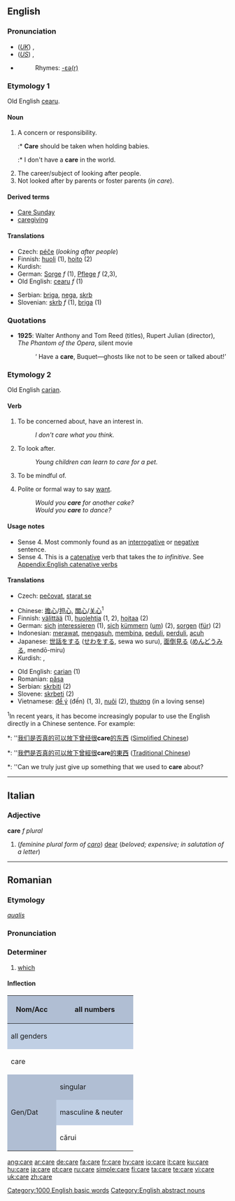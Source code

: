 ==English==

{{rank|following|fell|different|388|care|war|short|able}}

===Pronunciation===
* (''[[Received Pronunciation|UK]]'') {{IPA|/kɛə/}}, {{SAMPA|/kE@/}}
* (''[[General American|US]]'') {{IPA|/kɛɹ/}}, {{SAMPA|/kEr/}}
* {{audio|en-us-care.ogg|Audio (US)}}
*: Rhymes: [[Rhymes:English:-ɛə(r)|-ɛə(r)]]

===Etymology 1===
Old English [[cearu]].

====Noun====
{{en-noun|s|-}}

# A concern or responsibility.
#:* '''Care''' should be taken when holding babies.
#:* I don't have a '''care''' in the world.
# The career/subject of looking after people.
# Not looked after by parents or foster parents (''in care'').

====Derived terms====
* [[Care Sunday]]
* [[caregiving]]

====Translations====
{{rfc-trans}}
{{top}}
* Czech: [[péče]] {{f}} (''looking after people'')
* Finnish: [[huoli]] (1), [[hoito]] (2)
* Kurdish: {{KUchar|[[ئاگا]]}}
* German: [[Sorge]] ''f'' (1), [[Pflege]] ''f'' (2,3),
* Old English: [[cearu]] ''f'' (1)
{{mid}}
* Serbian: [[briga]], [[nega]], [[skrb]]
* Slovenian: [[skrb]] ''f'' (1), [[briga]] (1)
{{bottom}}

===Quotations===
* '''1925''': Walter Anthony and Tom Reed (titles), Rupert Julian (director), ''The Phantom of the Opera'', silent movie
*: ‘<!--sic-->Have a '''care''', Buquet—ghosts like not to be seen or talked about!’

===Etymology 2===
Old English [[carian]].

====Verb====
{{en-verb|car|ing}}

# {{intransitive}} To be concerned about, have an interest in.
#: ''I don't care what you think.''
# {{intransitive}} To look after.
#: ''Young children can learn to care for a pet.''
# {{intransitive}} To be mindful of.
# Polite or formal way to say [[want]].
#: ''Would you '''care''' for another cake?''
#: ''Would you '''care''' to dance?''

====Usage notes====
* Sense 4. Most commonly found as an [[interrogative]] or [[negative]] sentence.
* Sense 4. This is a [[catenative]] verb that takes the ''to infinitive''. See [[Appendix:English catenative verbs]]

====Translations====
{{trans-top|to look after}}
*Czech: [[pečovat]], [[starat se]]
{{trans-mid}}
{{trans-bottom}}
{{checktrans-top}}
* Chinese: [[擔心]]/[[担心]], [[關心]]/[[关心]]<sup>1</sup>
* Finnish: [[välittää]] (1), [[huolehtia]] (1, 2), [[hoitaa]] (2)
* German: [[sich]] [[interessieren]] (1), [[sich]] [[kümmern]] ([[um]]) (2), [[sorgen]] ([[für]]) (2)
* Indonesian: [[rawat|merawat]], [[asuh|mengasuh]], [[bina|membina]], [[peduli]], [[perduli]], [[acuh]]
* Japanese: [[世話]]をする ([[せわ]]をする, sewa wo suru), [[面倒見る]] ([[めんどうみる]], mendō-miru)
* Kurdish: {{KUchar|[[گوێ]]}}, {{KUchar|[[گوێدان]]}}
{{trans-mid}}
* Old English: [[carian]] (1)
* Romanian: [[păsa]]
* Serbian: [[skrbiti]] (2)
* Slovene: [[skrbeti]] (2)
* Vietnamese: [[để ý]] (đến) (1, 3), [[nuôi]] (2), [[thương]] (in a loving sense)
<sup>1</sup>In recent years, it has become increasingly popular to use the English directly in a Chinese sentence.  For example:
*: ''[[我们]][[是否]][[真]][[的]][[可以]][[放下]][[曾经]][[很]]'''care'''[[的]][[东西]] ([[Simplified Chinese]])
*: ''[[我們]][[是否]][[真]][[的]][[可以]][[放下]][[曾經]][[很]]'''care'''[[的]][[東西]] ([[Traditional Chinese]])
*: ''Can we truly just give up something that we used to '''care''' about?
{{trans-bottom}}

[[Category:1000 English basic words]]
[[Category:English abstract nouns]]

----

==Italian==

===Adjective===
'''care''' ''f plural''

# (''feminine plural form of [[caro]]'') [[dear]] (''beloved; expensive; in salutation of a letter'')

----

==Romanian==

===Etymology===
{{L.|ro}} ''[[qualis]]''

===Pronunciation===
{{IPA|[ˈkare]|lang=ro}}

===Determiner===
{{infl|ro|determiner}}

# [[which]]

====Inflection====
<center>
{| style="background:#F0F0F0;text-align:center"

|-
! rowspan=3 style="height:4em;width:6em;background:#b0bed3" | Nom/Acc
! colspan=3 style="background:#b0bed3" | all numbers
|-
! colspan=3 style="background:#c0cfe4" | all genders
|-
| colspan=3 | care

|-
! rowspan=3 style="height:4em;background:#b0bed3" | Gen/Dat
! colspan="2" style="background:#b0bed3" | singular
! style="background:#b0bed3" | plural
|-
! style="width:10em;background:#c0cfe4" | masculine & neuter
! style="width:10em;background:#c0cfe4" | feminine
! style="width:10em;background:#c0cfe4" | all genders
|-
| cărui
| cărei
| căror
|}
</center>

[[ang:care]]
[[ar:care]]
[[de:care]]
[[fa:care]]
[[fr:care]]
[[hy:care]]
[[io:care]]
[[it:care]]
[[ku:care]]
[[hu:care]]
[[ja:care]]
[[pt:care]]
[[ru:care]]
[[simple:care]]
[[fi:care]]
[[ta:care]]
[[te:care]]
[[vi:care]]
[[uk:care]]
[[zh:care]]